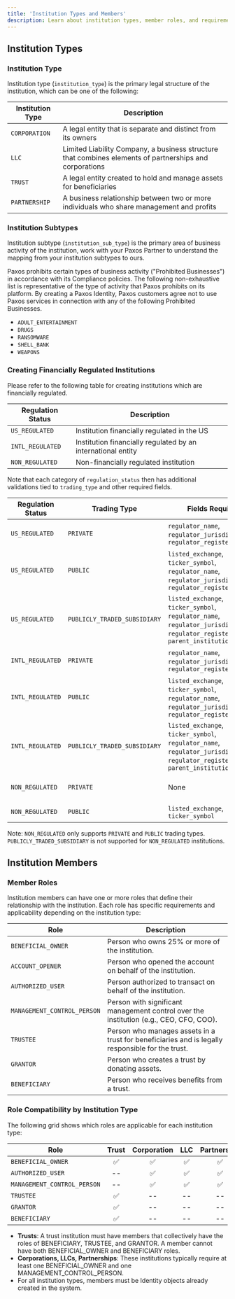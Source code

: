 ```yaml
---
title: 'Institution Types and Members'
description: Learn about institution types, member roles, and requirements
---
```






<Description description={frontMatter.description}/>

## Institution Types

### Institution Type
Institution type (`institution_type`) is the primary legal structure of the institution, which can be one of the following:

| Institution Type | Description |
|-----------------|-------------|
| `CORPORATION` | A legal entity that is separate and distinct from its owners |
| `LLC` | Limited Liability Company, a business structure that combines elements of partnerships and corporations |
| `TRUST` | A legal entity created to hold and manage assets for beneficiaries |
| `PARTNERSHIP` | A business relationship between two or more individuals who share management and profits |


### Institution Subtypes
Institution subtype (`institution_sub_type`) is the primary area of business activity of the institution, 
work with your Paxos Partner to understand the mapping from your institution subtypes to ours.

Paxos prohibits certain types of business activity ("Prohibited Businesses") in accordance with its Compliance policies. 
The following non-exhaustive list is representative of the type of activity that Paxos prohibits on its platform. By creating a Paxos Identity, Paxos customers agree not to use Paxos services in connection with any of the following Prohibited Businesses.

- `ADULT_ENTERTAINMENT`
- `DRUGS`
- `RANSOMWARE`
- `SHELL_BANK`
- `WEAPONS`

### Creating Financially Regulated Institutions

Please refer to the following table for creating institutions which are financially regulated.

| Regulation Status | Description                                                        |
|-------------------|--------------------------------------------------------------|
| `US_REGULATED`    | Institution financially regulated in the US                  |
| `INTL_REGULATED`  | Institution financially regulated by an international entity |
| `NON_REGULATED`   | Non-financially regulated institution                        |

Note that each category of `regulation_status` then has additional validations tied to `trading_type` and other required fields.

| Regulation Status | Trading Type                 | Fields Required                                                                                                                        | Notes                                   |
|-------------------|------------------------------|----------------------------------------------------------------------------------------------------------------------------------------|-----------------------------------------|
| `US_REGULATED`    | `PRIVATE`                    | `regulator_name`, `regulator_jurisdiction`, `regulator_register_number`                                                                | Not publicly traded                     |
| `US_REGULATED`    | `PUBLIC`                     | `listed_exchange`, `ticker_symbol`, `regulator_name`, `regulator_jurisdiction`, `regulator_register_number`                            | Publicly traded                         |
| `US_REGULATED`    | `PUBLICLY_TRADED_SUBSIDIARY` | `listed_exchange`, `ticker_symbol`, `regulator_name`, `regulator_jurisdiction`, `regulator_register_number`, `parent_institution_name` | Subsidiary of a publicly traded company |
| `INTL_REGULATED`  | `PRIVATE`                    | `regulator_name`, `regulator_jurisdiction`, `regulator_register_number`                                                                | Not publicly traded                     |
| `INTL_REGULATED`  | `PUBLIC`                     | `listed_exchange`, `ticker_symbol`, `regulator_name`, `regulator_jurisdiction`, `regulator_register_number`                            | Publicly traded                         |
| `INTL_REGULATED`  | `PUBLICLY_TRADED_SUBSIDIARY` | `listed_exchange`, `ticker_symbol`, `regulator_name`, `regulator_jurisdiction`, `regulator_register_number`, `parent_institution_name` | Subsidiary of a publicly traded company |
| `NON_REGULATED`   | `PRIVATE`                    | None                                                                                                                                   | Not publicly traded                     |
| `NON_REGULATED`   | `PUBLIC`                     | `listed_exchange`, `ticker_symbol`                                                                                                     | Publicly traded                         |

Note: `NON_REGULATED` only supports `PRIVATE` and `PUBLIC` trading types. `PUBLICLY_TRADED_SUBSIDIARY` is not supported for `NON_REGULATED` institutions.

## Institution Members

### Member Roles

Institution members can have one or more roles that define their relationship with the institution. Each role has specific requirements and applicability depending on the institution type:

| Role                        | Description                                                                                                     |
|-----------------------------|----------------------------------------------------------------------------------------------------------------|
| `BENEFICIAL_OWNER`          | Person who owns 25% or more of the institution.                                                            |
| `ACCOUNT_OPENER`            | Person who opened the account on behalf of the institution.                                                |
| `AUTHORIZED_USER`           | Person authorized to transact on behalf of the institution.                                                |
| `MANAGEMENT_CONTROL_PERSON` | Person with significant management control over the institution (e.g., CEO, CFO, COO).                     |
| `TRUSTEE`                   | Person who manages assets in a trust for beneficiaries and is legally responsible for the trust.           |
| `GRANTOR`                   | Person who creates a trust by donating assets.                                                             |
| `BENEFICIARY`               | Person who receives benefits from a trust.                                                                 |

### Role Compatibility by Institution Type

The following grid shows which roles are applicable for each institution type:

| Role                        | <span>Trust</span> | <span>Corporation</span> | <span>LLC</span> | <span>Partnership</span> |
|-----------------------------|:------------------:|:------------------------:|:----------------:|:------------------------:|
| `BENEFICIAL_OWNER`          |         ✅         |            ✅            |        ✅        |            ✅            |
| `AUTHORIZED_USER`           |         --         |            ✅            |        ✅        |            ✅            |
| `MANAGEMENT_CONTROL_PERSON` |         --         |            ✅            |        ✅        |            ✅            |
| `TRUSTEE`                   |         ✅         |            --            |        --        |            --            |
| `GRANTOR`                   |         ✅         |            --            |        --        |            --            |
| `BENEFICIARY`               |         ✅         |            --            |        --        |            --            |

- **Trusts**: A trust institution must have members that collectively have the roles of BENEFICIARY, TRUSTEE, and GRANTOR. A member cannot have both BENEFICIAL_OWNER and BENEFICIARY roles.
- **Corporations, LLCs, Partnerships**: These institutions typically require at least one BENEFICIAL_OWNER and one MANAGEMENT_CONTROL_PERSON.
- For all institution types, members must be Identity objects already created in the system. 
